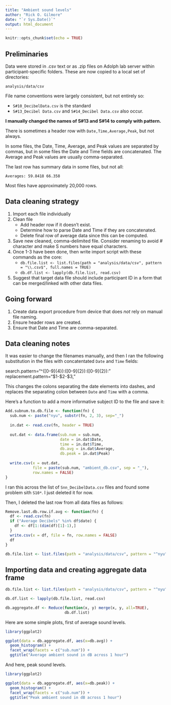```yaml
---
title: "Ambient sound levels"
author: "Rick O. Gilmore"
date: "`r Sys.Date()`"
output: html_document
---
```


```r
knitr::opts_chunk$set(echo = TRUE)
```

## Preliminaries

Data were stored in .csv text or as .zip files on Adolph lab server within participant-specific folders. These are now copied to a local set of directories:

`analysis/data/csv`

File name conventions were largely consistent, but not entirely so:

- `S#10_DecibelData.csv` is the standard
- `S#13_Decibel Data.csv` and `S#14_Decibel Data.csv` also occur.

**I manually changed the names of S#13 and S#14 to comply with pattern.**

There is sometimes a header row with `Date,Time,Average,Peak`, but not always.

In some files, the Date, Time, Average, and Peak values are separated by commas, but in some files the Date and Time fields are concatenated. The Average and Peak values are usually comma-separated.

The last row has summary data in some files, but not all:

`  Averages: 59.8418 66.358`

Most files have approximately 20,000 rows.

## Data cleaning strategy

1. Import each file individually
2. Clean file
    - Add header row if it doesn't exist.
    - Determine how to parse Date and Time if they are concatenated.
    - Delete final row of average data since this can be computed.
3. Save new cleaned, comma-delimited file. Consider renaming to avoid # character and make S numbers have equal characters.
4. Once 1-3 have been done, then write import script with these commands as the core:
    - `db.file.list <- list.files(path = "analysis/data/csv", pattern = "\\.csv$", full.names = TRUE)`
    - `db.df.list <- lapply(db.file.list, read.csv)`
5. Suggest that target data file should include participant ID in a form that can be merged/linked with other data files.

## Going forward

1. Create data export procedure from device that does _not_ rely on manual file naming.
2. Ensure header rows are created.
3. Ensure that Date and Time are comma-separated.

## Data cleaning notes

It was easier to change the filenames manually, and then I ran the following substitution in the files with concatentated `Date` and `Time` fields:

search.pattern="^([0-9]{4}):([0-9]{2}):([0-9]{2}):"
replacement.pattern="$1\-$2\-$3,"

This changes the colons separating the date elements into dashes, and replaces the separating colon between `Date` and `Time` with a comma.

Here's a function to add a more informative subject ID to the file and save it:

```r
Add.subnum.to.db.file <- function(fn) {
  sub.num <- paste("nyu", substr(fn, 2, 3), sep="_")
  
  in.dat <- read.csv(fn, header = TRUE)
  
  out.dat <- data.frame(sub.num = sub.num,
                        date = in.dat$Date,
                        time = in.dat$Time,
                        db.avg = in.dat$Average,
                        db.peak = in.dat$Peak)
  
  write.csv(x = out.dat,
            file = paste(sub.num, "ambient_db.csv", sep = "_"),
            row.names = FALSE)
}
```

I ran this across the list of `Snn_DecibelData.csv` files and found some problem sith `S10*`. I just deleted it for now.

Then, I deleted the last row from all data files as follows:

```r
Remove.last.db.row.if.avg <- function(fn) {
  df <- read.csv(fn)
  if ("Average Decibels" %in% df$date) {
    df <- df[1:(dim(df)[1]-1),]
  }
  write.csv(x = df, file = fn, row.names = FALSE)
  df
}

db.file.list <- list.files(path = "analysis/data/csv", pattern = "^nyu", full.names = TRUE)
```

## Importing data and creating aggregate data frame

```r
db.file.list <- list.files(path = "analysis/data/csv", pattern = "^nyu", full.names = TRUE)

db.df.list <- lapply(db.file.list, read.csv)

db.aggregate.df <- Reduce(function(x, y) merge(x, y, all=TRUE),
                          db.df.list)
```

Here are some simple plots, first of average sound levels.

```r
library(ggplot2)

ggplot(data = db.aggregate.df, aes(x=db.avg)) +
  geom_histogram() +
  facet_wrap(facets = c("sub.num")) +
  ggtitle("Average ambient sound in dB across 1 hour")
```

And here, peak sound levels.

```r
library(ggplot2)

ggplot(data = db.aggregate.df, aes(x=db.peak)) +
  geom_histogram() +
  facet_wrap(facets = c("sub.num")) +
  ggtitle("Peak ambient sound in dB across 1 hour")
```
